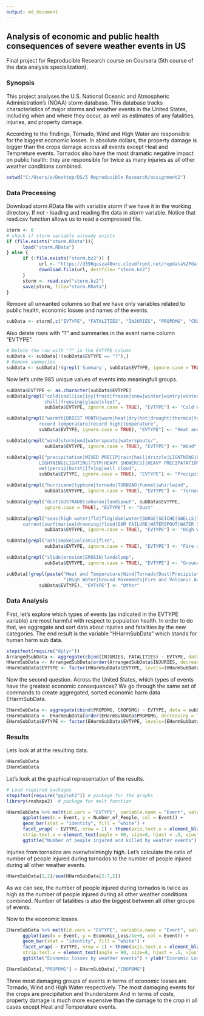 ---
output: md_document
---
## Analysis of economic and public health consequences of severe weather events in US

Final project for Reproducible Research course on Coursera (5th course of the data analysis specialization).

### Synopsis

This project analyses the U.S. National Oceanic and Atmospheric Administration's (NOAA) storm database. This database tracks characteristics of major storms and weather events in the United States, including when and where they occur, as well as estimates of any fatalities, injuries, and property damage.

According to the findings, Tornado, Wind and High Water are responsible for the biggest economic losses. In absolute dollars, the property damage is bigger than the crops damage across all events except Heat and Tempreture events. Tornados also have the most dramatic negative impact on public health: they are responsible for twice as many injuries as all other weather conditions combined.

```{r, echo = FALSE}
setwd("C:/Users/a/Desktop/DS/5 Reproducible Research/assignment2")
```
### Data Processing
Download storm.RData file with variable *storm* if we have it in the working directory. If not - loading and reading the data in *storm* variable. Notice that read.csv function allows us to read a compressed file.
```{r, cache = TRUE}
storm <- 0
# check if storm variable already exists
if (file.exists("storm.RData")){
      load("storm.RData")
} else {
      if (!file.exists("storm.bz2")) {
            url <- "https://d396qusza40orc.cloudfront.net/repdata%2Fdata%2FStormData.csv.bz2"
            download.file(url, destfile= "storm.bz2")
      }
      storm <- read.csv("storm.bz2")
      save(storm, file="storm.RData")
}
```

Remove all unwanted columns so that we have only variables related to public health, economic losses and names of the events.
```{r, cache = TRUE}
subData <- storm[,c("EVTYPE", "FATALITIES", "INJURIES", "PROPDMG", "CROPDMG")]
```

Also delete rows with "?" and summaries in the event name column "EVTYPE".
```{r, cache = TRUE}
# Delete the row with "?" in the EVTYPE column
subData <- subData[!(subData$EVTYPE == "?"),]
# Remove summaries
subData <- subData[!(grepl('Summary', subData$EVTYPE, ignore.case = TRUE)),]
```

Now let's unite 985 unique values of events into meaningfull groups.
```{r, cache = TRUE}
subData$EVTYPE <- as.character(subData$EVTYPE)
subData[grepl("cold|cool|ice|icy|frost|freeze|snow|winter|wintry|wintery|blizzard|
              chill|freezing|glaze|sleet", 
              subData$EVTYPE, ignore.case = TRUE), "EVTYPE"] <- "Cold Weather"

subData[grepl("warmth|DRIEST MONTH|warm|heat|dry|hot|drought|thermia|temperature record|
            record temperature|record high|temperature", 
            subData$EVTYPE, ignore.case = TRUE), "EVTYPE"] <- "Heat and Temperature"

subData[grepl("wind|storm|wnd|waterspouts|waterspouts/", 
              subData$EVTYPE, ignore.case = TRUE), "EVTYPE"] <- "Wind"

subData[grepl("precipitation|MIXED PRECIP|rain|hail|drizzle|LIGNTNING|HEAVY SHOWER |
            LIGHTNING|LIGHTING|TSTM|HEAVY SHOWER[S]|HEAVY PRECIPATATION|
            wet|percip|burst|[fv]og|wall cloud", 
            subData$EVTYPE, ignore.case = TRUE), "EVTYPE"] <- "Precipitation and Thunderstorm"

subData[grepl("hurricane|typhoon|tornado|TORNDAO|funnel|whirlwind", 
              subData$EVTYPE, ignore.case = TRUE), "EVTYPE"] <- "Tornado"

subData[grepl("dust|GUSTNADO|saharan|landspout", subData$EVTYPE,
              ignore.case = TRUE), "EVTYPE"] <- "Dust"

subData[grepl("seas|high water|fld|fldg|dam|water|SURGE|SEICHE|SWELLS|tide|tsunami|wave|
      current|surf|marine|drowning|flood|DAM FAILURE|WATERSPOUT|WATER SPOUT|WAYTERSPOUT", 
              subData$EVTYPE, ignore.case = TRUE), "EVTYPE"] <- "High Water"

subData[grepl("ash|smoke|volcanic|fire", 
              subData$EVTYPE, ignore.case = TRUE), "EVTYPE"] <- "Fire and Volcanic Activity"

subData[grepl("slide|erosion|EROSIN|landslump", 
              subData$EVTYPE, ignore.case = TRUE), "EVTYPE"] <- "Ground Movements"

subData[!grepl(paste("Heat and Temperature|Wind|Tornado|Dust|Precipitation and Thunderstorm|Cold .Weather",
                     "|High Water|Ground Movements|Fire and Volcanic Activity", sep = ""), 
            subData$EVTYPE), "EVTYPE"] <- "Other"
```

### Data Analysis
First, let's explore which types of events (as indicated in the EVTYPE variable) are most harmful with respect to population health. In order to do that, we aggregate and sort data about injuries and fatalities by the new categories. The end result is the variable "HHarmSubData" which stands for human harm sub data.

```{r, message = F}
stopifnot(require("dplyr"))
ArrangedSubData <- aggregate(cbind(INJURIES, FATALITIES) ~ EVTYPE, data = subData, FUN = sum)
HHarmSubData <- ArrangedSubData[order(ArrangedSubData$INJURIES, decreasing = T),]
HHarmSubData$EVTYPE <- factor(HHarmSubData$EVTYPE, levels=(HHarmSubData$EVTYPE))
```

Now the second question. Across the United States, which types of events have the greatest economic consequences? We go through the same set of commands to create aggregated, sorted economic harm data EHarmSubData.
```{r}
EHarmSubData <- aggregate(cbind(PROPDMG, CROPDMG) ~ EVTYPE, data = subData, FUN = sum)
EHarmSubData <- EHarmSubData[order(EHarmSubData$PROPDMG, decreasing = T),]
EHarmSubData$EVTYPE <- factor(EHarmSubData$EVTYPE, levels=(EHarmSubData$EVTYPE))
```

### Results
Lets look at at the resulting data.
```{r}
HHarmSubData
EHarmSubData
```

Let's look at the graphical representation of the results.
```{r}
# Load required packages
stopifnot(require("ggplot2")) # package for the graphs
library(reshape2)  # package for melt function

HHarmSubData %>% melt(id.vars = "EVTYPE", variable.name = "Event", value.name = "Number_of_People") %>%
      ggplot(aes(x = Event, y = Number_of_People, col = Event)) +
      geom_bar(stat = "identity", fill = "white") + 
      facet_wrap( ~ EVTYPE, nrow = 1) + theme(axis.text.x = element_blank(), 
      strip.text.x = element_text(angle = 90, size=8, hjust = .5, vjust = .5)) +
      ggtitle("Number of people injured and killed by weather events")
```

Injuries from tornados are overwhelmingly high. Let's calculate the ratio of number of people injured during tornados to the number of people injured during all other weather events.
```{r}
HHarmSubData[1,2]/sum(HHarmSubData[2:7,2])
```
As we can see, the number of people injured during tornados is twice as high as the number of people injured during all other weather conditions combined. Number of fatalities is also the biggest between all other groups of events.

Now to the economic losses.
```{r}
EHarmSubData %>% melt(id.vars = "EVTYPE", variable.name = "Event", value.name = "Economic_Loss") %>%
      ggplot(aes(x = Event, y = Economic_Loss/1e+6, col = Event)) +
      geom_bar(stat = "identity", fill = "white") + 
      facet_wrap( ~ EVTYPE, nrow = 1) + theme(axis.text.x = element_blank(), 
      strip.text.x = element_text(angle = 90, size=8, hjust = .5, vjust = .5)) +
      ggtitle("Economic losses by weather events") + ylab("Economic Losses in millions")

EHarmSubData[,"PROPDMG"] > EHarmSubData[,"CROPDMG"]

```


Three most damaging groups of events in terms of economic losses are Tornado, Wind and High Water respectively. The most damaging events for the crops are precipitation and thunderstorm And in terms of costs, property damage is much more expensive than the damage to the crop in all cases except Heat and Temperature events.